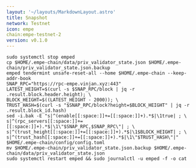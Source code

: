 ```yaml
---
layout: '~/layouts/MarkdownLayout.astro'
title: Snapshot
network: Testnet
icon: empe
chain:empe-testnet-2
version: v0.1.0
---
```


```
sudo systemctl stop emped
cp $HOME/.empe-chain/data/priv_validator_state.json $HOME/.empe-chain/priv_validator_state.json.backup
emped tendermint unsafe-reset-all --home $HOME/.empe-chain --keep-addr-book
SNAP_RPC="https://rpc-empe.vinjan.xyz:443"
LATEST_HEIGHT=$(curl -s $SNAP_RPC/block | jq -r .result.block.header.height); \
BLOCK_HEIGHT=$((LATEST_HEIGHT - 2000)); \
TRUST_HASH=$(curl -s "$SNAP_RPC/block?height=$BLOCK_HEIGHT" | jq -r .result.block_id.hash)
sed -i.bak -E "s|^(enable[[:space:]]+=[[:space:]]+).*$|\1true| ; \
s|^(rpc_servers[[:space:]]+=[[:space:]]+).*$|\1\"$SNAP_RPC,$SNAP_RPC\"| ; \
s|^(trust_height[[:space:]]+=[[:space:]]+).*$|\1$BLOCK_HEIGHT| ; \
s|^(trust_hash[[:space:]]+=[[:space:]]+).*$|\1\"$TRUST_HASH\"|" $HOME/.empe-chain/config/config.toml
mv $HOME/.empe-chain/priv_validator_state.json.backup $HOME/.empe-chain/data/priv_validator_state.json
sudo systemctl restart emped && sudo journalctl -u emped -f -o cat
```
